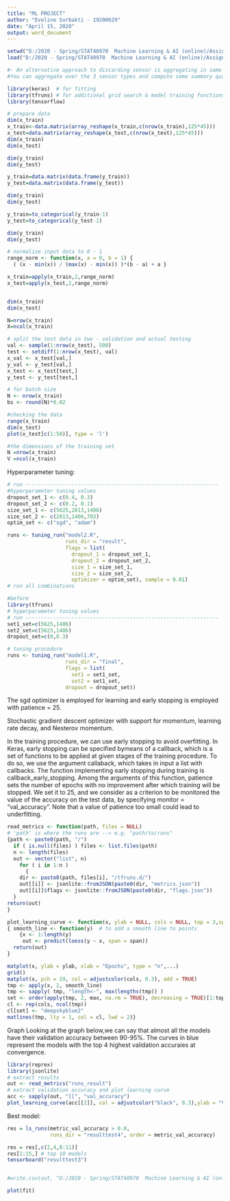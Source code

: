 ---
title: "ML PROJECT"
author: "Eveline Surbakti - 19200629"
date: "April 15, 2020"
output: word_document
---

```{r, include=FALSE}
setwd("D:/2020 - Spring/STAT40970  Machine Learning & AI (online)/Assignment/PROJECT")
load("D:/2020 - Spring/STAT40970  Machine Learning & AI (online)/Assignment/PROJECT/data_activity_recognition.RData")

#- An alternative approach to discarding sensor is aggregating in some way the measures of these sensors. For example, each body part has 3 sensor types recording 3 directions x-y-z. 
#You can aggregate over the 3 sensor types and compute some summary quantity giving the general movement over the directions x-y-z (for example computing the mean).

library(keras)  # for fitting 
library(tfruns) # for additional grid search & model training functions
library(tensorflow)

# prepare data
dim(x_train)
x_train<-data.matrix(array_reshape(x_train,c(nrow(x_train),125*45)))
x_test=data.matrix(array_reshape(x_test,c(nrow(x_test),125*45)))
dim(x_train)
dim(x_test)

dim(y_train)
dim(y_test)

y_train=data.matrix(data.frame(y_train))
y_test=data.matrix(data.frame(y_test))

dim(y_train)
dim(y_test)

y_train=to_categorical(y_train-1)
y_test=to_categorical(y_test-1)

dim(y_train)
dim(y_test)

# normalize input data to 0 - 1
range_norm <- function(x, a = 0, b = 1) {
  ( (x - min(x)) / (max(x) - min(x)) )*(b - a) + a }

x_train=apply(x_train,2,range_norm)
x_test=apply(x_test,2,range_norm)


dim(x_train)
dim(x_test)

N=nrow(x_train)
X=ncol(x_train)

# split the test data in two - validation and actual testing
val <- sample(1:nrow(x_test), 500)
test <- setdiff(1:nrow(x_test), val)
x_val <- x_test[val,]
y_val <- y_test[val,]
x_test <- x_test[test,]
y_test <- y_test[test,]

# for batch size
N <- nrow(x_train)
bs <- round(N)*0.02


```

```{r}
#checking the data
range(x_train)
dim(x_test)
plot(x_test[c(1:50)], type = 'l')

```

```{r}
#the dimensions of the training set
N =nrow(x_train)
V =ncol(x_train)
```
Hyperparameter tuning:
```{r}
# run ---------------------------------------------------------------
#hyperparameter tuning values
dropout_set_1 <- c(0.4, 0.3)
dropout_set_2 <- c(0.2, 0.1)
size_set_1 <- c(5625,2813,1406)
size_set_2 <- c(2813,1406,703)
optim_set <- c("sgd", "adam")

runs <- tuning_run("model2.R",
                   runs_dir = "result",
                   flags = list(
                     dropout_1 = dropout_set_1,
                     dropout_2 = dropout_set_2,
                     size_1 = size_set_1,
                     size_2 = size_set_2,
                     optimizer = optim_set), sample = 0.01) 
# run all combinations

```

```{r}
#before
library(tfruns)
# hyperparameter tuning values
# run ---------------------------------------------------------------
set1_set=c(5625,1406)
set2_set=c(5625,1406)
dropout_set=c(0,0.3)

# tuning procedure
runs <- tuning_run("model1.R",
                   runs_dir = "final",
                   flags = list(
                     set1 = set1_set,
                     set2 = set1_set, 
                   dropout = dropout_set))

```
The sgd optimizer is employed for learning and early stopping is employed with patience = 25. 

Stochastic gradient descent optimizer with support for momentum, learning rate decay, and Nesterov momentum.

In the training procedure, we can use early stopping to avoid overfitting. In Keras, early stopping can be specified bymeans of a callback, which is a set of functions to be applied at given stages of the training procedure. To do so, we use the argument callaback, which takes in input a list with callbacks. The function implementing early stopping during training is callback_early_stopping. Among the arguments of this function, patience sets the number of epochs with no improvement after which training will be stopped. We set it to 25, and we consider as a criterion to be monitored the value of the accuracy on the test data, by specifying monitor = "val_accuracy". Note that a value of patience too small could lead to underfitting.

```{r}
read_metrics <- function(path, files = NULL)
# 'path' is where the runs are --> e.g. "path/to/runs"
{path <- paste0(path, "/")
  if ( is.null(files) ) files <- list.files(path)
  n <- length(files)
  out <- vector("list", n)
    for ( i in 1:n ) 
      {
    dir <- paste0(path, files[i], "/tfruns.d/")
    out[[i]] <- jsonlite::fromJSON(paste0(dir, "metrics.json"))
    out[[i]]$flags <- jsonlite::fromJSON(paste0(dir, "flags.json"))
  }
return(out)
}

plot_learning_curve <- function(x, ylab = NULL, cols = NULL, top = 3,span=2)
{ smooth_line <- function(y)  # to add a smooth line to points
    {x <- 1:length(y)
     out <- predict(loess(y ~ x, span = span))
  return(out)
}

matplot(x, ylab = ylab, xlab = "Epochs", type = "n",...)
grid()
matplot(x, pch = 19, col = adjustcolor(cols, 0.3), add = TRUE)
tmp <- apply(x, 2, smooth_line)
tmp <- sapply( tmp, "length<-", max(lengths(tmp)) )
set <- order(apply(tmp, 2, max, na.rm = TRUE), decreasing = TRUE)[1:top]
cl <- rep(cols, ncol(tmp))
cl[set] <- "deepskyblue2"
matlines(tmp, lty = 1, col = cl, lwd = 2)}
```

Graph
Looking at the graph below,we can say that almost all the models have their validation accuracy between 90-95%. The curves in blue represent the models with the top 4 highest validation accuraies at convergence.
```{r}
library(reprex)
library(jsonlite)
# extract results
out <- read_metrics("runs_result")
# extract validation accuracy and plot learning curve
acc <- sapply(out, "[[", "val_accuracy")
plot_learning_curve(acc[[2]], col = adjustcolor("black", 0.3),ylab = "Val accuracy", top = 3)
```

Best model:
```{r}
res = ls_runs(metric_val_accuracy > 0.0,
              runs_dir = "resulttest4", order = metric_val_accuracy)

res = res[,c(2,4,8:11)]
res[1:15,] # top 10 models
tensorboard("resulttest3")


#write.csv(out, "D:/2020 - Spring/STAT40970  Machine Learning & AI (online)/Assignment/Assignment 3/outfinal.csv")

plot(fit)
```
